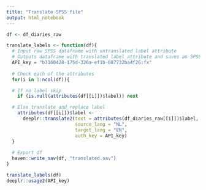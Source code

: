 ---
title: "Translate SPSS file"
output: html_notebook
---

```{r}
df <- df_diaries_raw

translate_labels <- function(df){
  # Input raw SPSS dataframe with untranslated label attribute
  # Outputs dataframe with translated label attribute and saves an SPSS copy
  API_key = "b3160428-175d-326a-ef1b-087732ba4f26:fx"
  
  # Check each of the attributes
  for(i in 1:ncol(df)){

  # If no label skip
    if (is.null(attributes(df[[i]])$label)) next

  # Else translate and replace label
    attributes(df[[i]])$label <-
      deeplr::translate2(text = attributes(df_diaries_raw[[i]])$label,
                         source_lang = "NL",
                         target_lang = "EN",
                         auth_key = API_key)
  }
  
  # Export df
  haven::write_sav(df, "translated.sav")
}

translate_labels(df)
deeplr::usage2(API_key)
  
```

